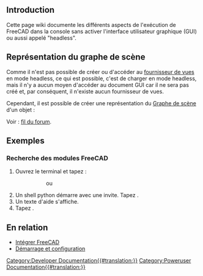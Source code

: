 <languages/>
{{TOCright}}

== Introduction ==

Cette page wiki documente les différents aspects de l'exécution de FreeCAD dans la console sans activer l'interface utilisateur graphique (GUI) ou aussi appelé "headless".

<span id="Scenegraph_Representation"></span>
== Représentation du graphe de scène ==

Comme il n'est pas possible de créer ou d'accéder au [[Viewprovider/fr|fournisseur de vues]] en mode headless, ce qui est possible, c'est de charger {{incode|FreeCADGui}} en mode headless, mais il n'y a aucun moyen d'accéder au document GUI car il ne sera pas créé et, par conséquent, il n'existe aucun fournisseur de vues.

Cependant, il est possible de créer une représentation du [[Scenegraph/fr|Graphe de scène]] d'un objet :

{{Code|lang=python|code=
import FreeCADGui as Gui
from pivy import coin

Gui.setupWithoutGUI()
doc = App.newDocument()
obj = doc.addObject("Part::Box","Box")
doc.recompute()
view = Gui.subgraphFromObject(obj)
}}

Voir : [https://forum.freecad.org/viewtopic.php?f=10&t=55794&p=481586#p481586 fil du forum].

<span id="Examples"></span>
== Exemples ==

<span id="Searching_FreeCAD_Modules"></span>
=== Recherche des modules FreeCAD ===

# Ouvrez le terminal et tapez :
#:{{incode|$ /path/to/FreeCAD -c}}
#::ou
#:{{incode|$ /path/to/FreeCADCmd}}
# Un shell python démarre avec une invite. Tapez {{incode|help()}}.
# Un texte d'aide s'affiche.
# Tapez {{incode|modules freecad}}.

<span id="Related"></span>
== En relation ==

* [[Embedding_FreeCAD/fr#Utilisation_de_FreeCAD_sans_interface_graphique_.28GUI.29|Intégrer FreeCAD]]
* [[Start_up_and_Configuration/fr#Executer_FreeCAD_sans_interface_graphique_utilisateur|Démarrage et configuration]]


[[Category:Developer Documentation{{#translation:}}]]
[[Category:Poweruser Documentation{{#translation:}}]]